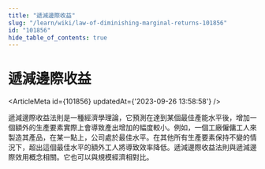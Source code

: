 ```yaml
---
title: "遞減邊際收益"
slug: "/learn/wiki/law-of-diminishing-marginal-returns-101856"
id: "101856"
hide_table_of_contents: true
---
```



# 遞減邊際收益

<ArticleMeta id={101856} updatedAt={'2023-09-26 13:58:58'} />
<div className='border-solid border-b border-t-0 my-4 border-[var(--ifm-color-gray-300)]' />

遞減邊際收益法則是一種經濟學理論，它預測在達到某個最佳產能水平後，增加一個額外的生產要素實際上會導致產出增加的幅度較小。例如，一個工廠僱傭工人來製造其產品，在某一點上，公司處於最佳水平。在其他所有生產要素保持不變的情況下，超出這個最佳水平的額外工人將導致效率降低。遞減邊際收益法則與遞減邊際效用概念相關。它也可以與規模經濟相對比。

